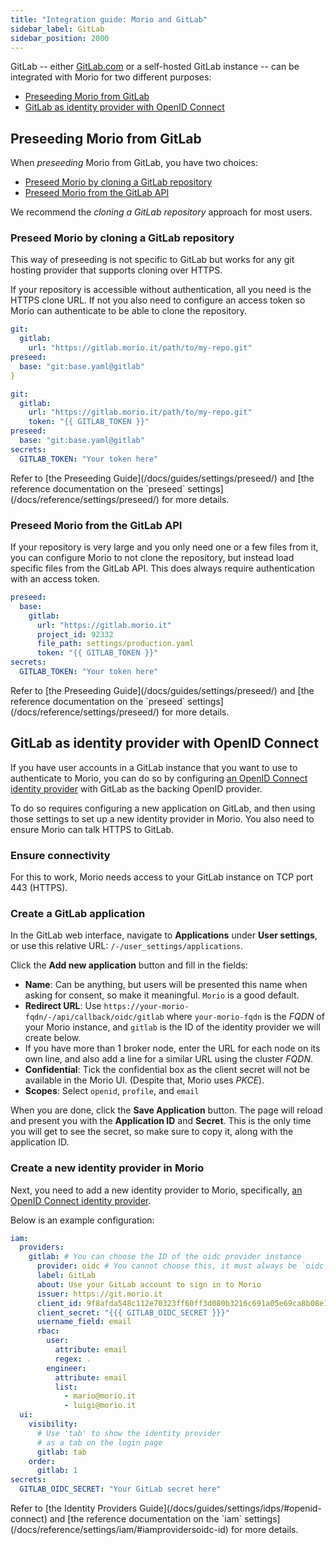 ```yaml
---
title: "Integration guide: Morio and GitLab"
sidebar_label: GitLab
sidebar_position: 2000
---
```


GitLab -- either [GitLab.com](https://gitlab.com/) or a self-hosted GitLab
instance -- can be integrated with Morio for two different purposes:

- [Preseeding Morio from GitLab](#preseeding-morio-from-gitlab)
- [GitLab as identity provider with OpenID
  Connect](#gitlab-as-identity-provider-with-openid-connect)

## Preseeding Morio from GitLab

When _preseeding_ Morio from GitLab, you have two choices:

- [Preseed Morio by cloning a GitLab repository](#preseed-morio-by-cloning-a-gitlab-repository)
- [Preseed Morio from the GitLab API](#preseed-morio-from-the-gitlab-api)

We recommend the _cloning a GitLab repository_ approach for most users.

### Preseed Morio by cloning a GitLab repository

<Tip>
This  way of preseeding is not specific to GitLab but works for any git hosting
provider that supports cloning over HTTPS.
</Tip>

If your repository is accessible without authentication, all you need is the HTTPS clone URL.
If not you also need to configure an access token so Morio can authenticate to be able to clone the repository.

<Tabs>
<TabItem value="a" label="Without Authentication">

```yaml
git:
  gitlab:
    url: "https://gitlab.morio.it/path/to/my-repo.git"
preseed:
  base: "git:base.yaml@gitlab"
}
```

</TabItem>
<TabItem value="b" label="With Authentication">

```yaml
git:
  gitlab:
    url: "https://gitlab.morio.it/path/to/my-repo.git"
    token: "{{ GITLAB_TOKEN }}"
preseed:
  base: "git:base.yaml@gitlab"
secrets:
  GITLAB_TOKEN: "Your token here"
```

</TabItem>
</Tabs>

<Tip>
Refer to [the Preseeding Guide](/docs/guides/settings/preseed/) and [the
reference documentation on the `preseed`
settings](/docs/reference/settings/preseed/) for more details.
</Tip>

### Preseed Morio from the GitLab API

If your repository is very large and you only need one or a few files from it,
you can configure Morio to not clone the repository, but instead load specific
files from the GitLab API. This does always require authentication with an
access token.

```yaml
preseed:
  base: 
    gitlab:
      url: "https://gitlab.morio.it"
      project_id: 92332
      file_path: settings/production.yaml
      token: "{{ GITLAB_TOKEN }}"
secrets:
  GITLAB_TOKEN: "Your token here"
```

<Tip>
Refer to [the Preseeding Guide](/docs/guides/settings/preseed/) and [the
reference documentation on the `preseed`
settings](/docs/reference/settings/preseed/) for more details.
</Tip>

## GitLab as identity provider with OpenID Connect

If you have user accounts in a GitLab instance that you want to use to
authenticate to Morio, you can do so by configuring [an OpenID Connect identity
provider](/docs/guides/settings/idps/#openid-connect) with GitLab as the
backing OpenID provider.

To do so requires configuring a new application on GitLab, and then using those
settings to set up a new identity provider in Morio. You also need to ensure
Morio can talk HTTPS to GitLab.

### Ensure connectivity

For this to work, Morio needs access to your GitLab instance on TCP port 443
(HTTPS).

### Create a GitLab application

In the GitLab web interface, navigate to **Applications** under **User
settings**, or use this relative URL: `/-/user_settings/applications`.

Click the **Add new application** button and fill in the fields:

- **Name**: Can be anything, but users will be presented this name when asking
  for consent, so make it meaningful. `Morio` is a good default.
- **Redirect URL**: Use `https://your-morio-fqdn/-/api/callback/oidc/gitlab`
  where `your-morio-fqdn` is the _FQDN_ of your Morio instance, and `gitlab` is
  the ID of the identity provider we will create below.
- If you have more than 1 broker node, enter the URL for each node on its own
  line, and also add a line for a similar URL using the cluster _FQDN_.
- **Confidential**: Tick the confidential box as the client secret will not be
  available in the Morio UI. (Despite that, Morio uses _PKCE_).
- **Scopes**: Select `openid`, `profile`, and `email`

When you are done, click the **Save Application** button. The page will reload
and present you with the **Application ID** and **Secret**.  This is the only
time you will get to see the secret, so make sure to copy it, along with the
application ID.

### Create a new identity provider in Morio

Next, you need to add a new identity provider to Morio, specifically, [an
OpenID Connect identity provider](/docs/guides/settings/idps/#openid-connect).

Below is an example configuration:

```yaml
iam:
  providers:
    gitlab: # You can choose the ID of the oidc provider instance
      provider: oidc # You cannot choose this, it must always be `oidc`
      label: GitLab
      about: Use your GitLab account to sign in to Morio
      issuer: https://git.morio.it
      client_id: 9f8afda548c112e70323ff60ff3d080b3216c691a05e69ca8b08e146085adf27
      client_secret: "{{{ GITLAB_OIDC_SECRET }}}"
      username_field: email
      rbac:
        user:
          attribute: email
          regex: .
        engineer:
          attribute: email
          list:
            - mario@morio.it
            - luigi@morio.it
  ui:
    visibility:
      # Use 'tab' to show the identity provider
      # as a tab on the login page
      gitlab: tab
    order:
      gitlab: 1
secrets:
  GITLAB_OIDC_SECRET: "Your GitLab secret here"
```

<Tip>
Refer to [the Identity Providers Guide](/docs/guides/settings/idps/#openid-connect) and [the
reference documentation on the `iam`
settings](/docs/reference/settings/iam/#iamprovidersoidc-id) for more details.
</Tip>

